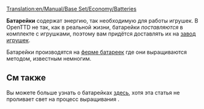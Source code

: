 [[Translation:en/Manual/Base Set/Economy/Batteries]]

{{ru/Груз| груз=Батарейки
| изображение=Batteries.png
| производит=[[ru/Manual/Base Set/Economy/Ферма батареек|Ферма батареек]]
| принимает=[[ru/Manual/Base Set/Economy/Завод игрушек|Завод игрушек]]
}}

'''Батарейки''' содержат энергию, так необходимую для работы игрушек.  В OpenTTD не так, как в реальной жизни, батарейки ''поставляются'' в комплекте с игрушками, поэтому вам придётся доставлять их на [[ru/Manual/Base Set/Economy/Завод игрушек|завод игрушек]].

Батарейки производятся на [[ru/Manual/Base Set/Economy/Ферма батареек|ферме батареек]] где они выращиваются методом, известным немногим.

==См также==
Вы можете больше узнать о батарейках [http://ru.wikipedia.org/wiki/%D0%91%D0%B0%D1%82%D0%B0%D1%80%D0%B5%D0%B9%D0%BA%D0%B0 здесь], хотя эта статья не проливает свет на процесс выращивания {{en/Emoticon|:D}}.